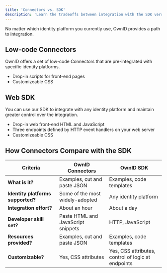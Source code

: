 ```yaml
---
title: 'Connectors vs. SDK'
description: 'Learn the tradeoffs between integration with the SDK versus connectors.'
---
```


No matter which identity platform you currently use, OwnID provides a path to integration.

## Low-code Connectors 
OwnID offers a set of low-code Connectors that are pre-integrated with specific identity platforms. 
- Drop-in scripts for front-end pages
- Customizeable CSS

## Web SDK
You can use our SDK to integrate with any identity platform and maintain greater control over the integration. 
- Drop-in web front-end HTML and JavaScript
- Three endpoints defined by HTTP event handlers on your web server
- Customizeable CSS

## How Connectors Compare with the SDK

| Criteria | OwnID Connectors  | OwnID SDK    |
| -------- | ------------------|----------------- |
| **What is it?**  | Examples, cut and paste JSON | Examples, code templates |
| **Identity platforms supported?** |  Some of the most widely-adopted | Any identity platform   |
| **Integration effort?**  | About an hour | About a day |
| **Developer skill set?**  | Paste HTML and JavaScript snippets|HTTP, JavaScript |
| **Resources provided?**  | Examples, cut and paste JSON | Examples, code templates |
| **Customizable?**  | Yes, CSS attributes | Yes, CSS attributes, control of logic at endpoints |

